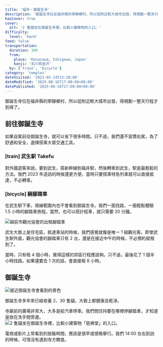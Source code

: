 ```yaml
---
title: '福井・御誕生寺'
description: '御誕生寺位在福井縣的寧靜鄉村，所以從附近較大城市出發，得規劃一整天行程才到得了。'
hasCover: true
cover:
  alt: '2 隻貓坐在御誕生寺裡，比較小建築物的入口。'
difficulty:
  level: 'hard'
feed: false
transportation:
  duration: 300
  from:
    place: 'Kanazawa, Ishigawa, Japan'
    kanji: '石川県金沢'
  by: ['train', 'bicycle']
category: 'temples'
dateVisited: '2023-05-14T13:30:00'
dateModified: '2025-08-16T17:00:00+08:00'
datePublished: '2025-08-16T17:00:00+08:00'
---
```



御誕生寺位在福井縣的寧靜鄉村，所以從附近較大城市出發，得規劃一整天行程才到得了。

<Abstract transportation={frontmatter.transportation} />

## 前往御誕生寺

如果自駕前往御誕生寺，就可以省下很多時間。只不過，我們還不習慣右駕，為了舒適和安全，選擇搭乘大眾交通工具。

### [train] 武生駅 Takefu

對外國遊客來說，要到武生，搭新幹線到福井駅，然後轉車到武生，駅是最輕鬆的方法。我們 2023 年造訪的時候還更方便，當時只要搭乘特急列車就可以直接抵達，不必轉車。

### [bicycle] 騎腳踏車

在武生駅下車，視線範圍內也不會看到御誕生寺。我們一面找路，一面輕鬆體驗 1.5 小時的腳踏車旅程。當然，也可以搭計程車，就只需要 20 分鐘。

![越前市觀光協會的出租腳踏車](@assets/fukui-gotanjouji/bicycles.jpg)

武生大致上是住宅區，抵達車站的時候，我們感覺就像是唯一 1 組觀光客。即使武生駅外面，觀光協會的腳踏車只有 2 台，還是在接近中午的時候，不必預約就租到了。

當時，只有租 4 個小時，覺得這樣的郊區行程應該夠。只不過，最後花了 1 個半小時找路。如果還要去 1 次的話，會直接租 8 小時。

## 御誕生寺

![接近御誕生寺會看到的景色](@assets/fukui-gotanjouji/arriving.jpg)

御誕生寺多年來已經收養 2、30 隻貓，大致上都健康且乾淨。

寺廟前的廣場非常大，大多是給汽車停車。我們問住持要在哪裡停腳踏車，才知道是放在洗手間旁邊。
![2 隻貓坐在御誕生寺裡，比較小建築物「慈佛堂」的入口。](@assets/fukui-gotanjouji/front.jpg)

電視或影片上常看到的放飯時間，應該是很早或很晚舉行。我們 14:00 左右到訪的時候，可惜沒有遇到寺方餵食。
